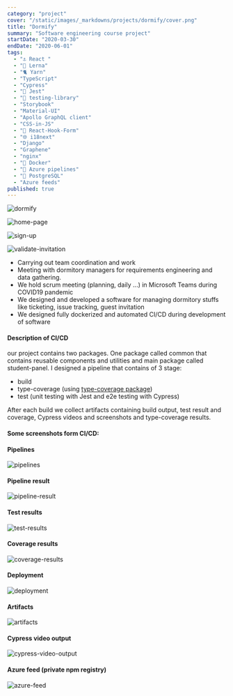 ```yaml
---
category: "project"
cover: "/static/images/_markdowns/projects/dormify/cover.png"
title: "Dormify"
summary: "Software engineering course project"
startDate: "2020-03-30"
endDate: "2020-06-01"
tags:
  - "⚓ React "
  - "🐍 Lerna"
  - "🐈 Yarn"
  - "TypeScript"
  - "Cypress"
  - "👢 Jest"
  - "🐙 testing-library"
  - "Storybook"
  - "Material-UI"
  - "Apollo GraphQL client"
  - "CSS-in-JS"
  - "📄 React-Hook-Form"
  - "🌐 i18next"
  - "Django"
  - "Graphene"
  - "nginx"
  - "🐳 Docker"
  - "🚀 Azure pipelines"
  - "🐘 PostgreSQL"
  - "Azure feeds"
published: true
---
```


![dormify](/static/images/_markdowns/projects/dormify/cover.png)

![home-page](/static/images/_markdowns/projects/dormify/home-page2.png)

![sign-up](/static/images/_markdowns/projects/dormify/sign-up.png)

![validate-invitation](/static/images/_markdowns/projects/dormify/validate-invitation.png)

- Carrying out team coordination and work
- Meeting with dormitory managers for requirements engineering and data gathering.
- We hold scrum meeting (planning, daily ...) in Microsoft Teams during COVID19 pandemic
- We designed and developed a software for managing dormitory stuffs like ticketing, issue tracking, guest invitation
- We designed fully dockerized and automated CI/CD during development of software

#### Description of CI/CD

our project contains two packages. One package called common that contains reusable components
and utilities and main package called student-panel.
I designed a pipeline that contains of 3 stage:

- build
- type-coverage (using [type-coverage package](https://github.com/plantain-00/type-coverage))
- test (unit testing with Jest and e2e testing with Cypress)

After each build we collect artifacts containing build output, test result and coverage,
Cypress videos and screenshots and type-coverage results.

#### Some screenshots form CI/CD:

#### Pipelines

![pipelines](/static/images/_markdowns/projects/dormify/pipelines.png)

#### Pipeline result

![pipeline-result](/static/images/_markdowns/projects/dormify/pipeline-result.png)

#### Test results

![test-results](/static/images/_markdowns/projects/dormify/test-results.png)

#### Coverage results

![coverage-results](/static/images/_markdowns/projects/dormify/coverage-results.png)

#### Deployment

![deployment](/static/images/_markdowns/projects/dormify/deployment.png)

#### Artifacts

![artifacts](/static/images/_markdowns/projects/dormify/artifacts.png)

#### Cypress video output

![cypress-video-output](/static/images/_markdowns/projects/dormify/cypress-video-output.png)

#### Azure feed (private npm registry)

![azure-feed](/static/images/_markdowns/projects/dormify/feeds.png)
